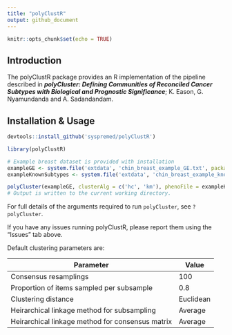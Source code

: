 ```yaml
---
title: "polyClustR"
output: github_document
---
```


```r
knitr::opts_chunk$set(echo = TRUE)
```

## Introduction

The polyClustR package provides an R implementation of the pipeline described in ***polyCluster: Defining Communities of Reconciled Cancer Subtypes with Biological and Prognostic Significance***; K. Eason, G. Nyamundanda and A. Sadandandam.

## Installation & Usage

```r
devtools::install_github('syspremed/polyClustR')

library(polyClustR)

# Example breast dataset is provided with installation
exampleGE <- system.file('extdata', 'chin_breast_example_GE.txt', package = 'polyClustR')
exampleKnownSubtypes <- system.file('extdata', 'chin_breast_example_known_subtypes.txt', package = 'polyClustR')

polyCluster(exampleGE, clusterAlg = c('hc', 'km'), phenoFile = exampleKnownSubtypes, ref = 'test_run')
# Output is written to the current working directory.
```

For full details of the arguments required to run `polyCluster`, see `?polyCluster`.

If you have any issues running polyClustR, please report them using the "Issues" tab above.

Default clustering parameters are:

Parameter | Value
------------- | -------------
Consensus resamplings | 100
Proportion of items sampled per subsample | 0.8
Clustering distance | Euclidean
Heirarchical linkage method for subsampling | Average
Heirarchical linkage method for consensus matrix | Average
